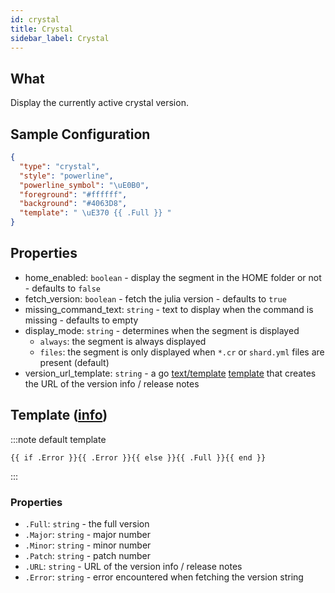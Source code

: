 ```yaml
---
id: crystal
title: Crystal
sidebar_label: Crystal
---
```


## What

Display the currently active crystal version.

## Sample Configuration

```json
{
  "type": "crystal",
  "style": "powerline",
  "powerline_symbol": "\uE0B0",
  "foreground": "#ffffff",
  "background": "#4063D8",
  "template": " \uE370 {{ .Full }} "
}
```

## Properties

- home_enabled: `boolean` - display the segment in the HOME folder or not - defaults to `false`
- fetch_version: `boolean` - fetch the julia version - defaults to `true`
- missing_command_text: `string` - text to display when the command is missing - defaults to empty
- display_mode: `string` - determines when the segment is displayed
  - `always`: the segment is always displayed
  - `files`: the segment is only displayed when `*.cr` or `shard.yml` files are present (default)
- version_url_template: `string` - a go [text/template][go-text-template] [template][templates] that creates
the URL of the version info / release notes

## Template ([info][templates])

:::note default template

``` template
{{ if .Error }}{{ .Error }}{{ else }}{{ .Full }}{{ end }}
```

:::

### Properties

- `.Full`: `string` - the full version
- `.Major`: `string` - major number
- `.Minor`: `string` - minor number
- `.Patch`: `string` - patch number
- `.URL`: `string` - URL of the version info / release notes
- `.Error`: `string` - error encountered when fetching the version string

[go-text-template]: https://golang.org/pkg/text/template/
[templates]: /docs/configuration/templates
